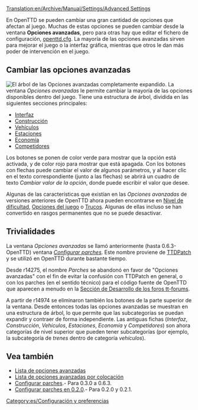 [[Translation:en/Archive/Manual/Settings/Advanced Settings]]
{{es/Tabla de contenido}}

En OpenTTD se pueden cambiar una gran cantidad de opciones que afectan al juego. Muchas de estas opciones se pueden cambiar desde la ventana '''Opciones avanzadas''', pero para otras hay que editar el fichero de configuración, [[es/Archive/Manual/Settings/Openttd.cfg|openttd.cfg]]. La mayoría de las opciones avanzadas sirven para mejorar el juego o la interfaz gráfica, mientras que otros le dan más poder de intervención en el juego.

==Cambiar las opciones avanzadas==
[[File:es/Advanced options full.png|thumb|left|El árbol de las Opciones avanzadas completamente expandido.]]
{{es/Opciones avanzadas}}
La ventana ''Opciones avanzadas'' le permite cambiar la mayoría de las opciones disponibles dentro del juego. Tiene una estructura de árbol, dividida en las siguientes secciones principales:

*[[es/Archive/Manual/Settings/Opciones avanzadas/Interfaz|Interfaz]]
*[[es/Archive/Manual/Settings/Opciones avanzadas/Construcción|Construcción]]
*[[es/Archive/Manual/Settings/Opciones avanzadas/Vehículos|Vehículos]]
*[[es/Archive/Manual/Settings/Opciones avanzadas/Estaciones|Estaciones]]
*[[es/Archive/Manual/Settings/Opciones avanzadas/Economía|Economía]]
*[[es/Archive/Manual/Settings/Opciones avanzadas/Competidores|Competidores]]

Los botones se ponen de color verde para mostrar que la opción está activada, y de color rojo para mostrar que está apagada. Con los botones con flechas puede cambiar el valor de algunos parámetros, y al hacer clic en el texto correspondiente (junto a las flechas) se abrirá un cuadro de texto ''Cambiar valor de la opción'', donde puede escribir el valor que desee.

Algunas de las características que existían en las ''Opciones avanzadas'' de versiones anteriores de OpenTTD ahora pueden encontrarse en [[es/Archive/Manual/Settings/Dificultad|Nivel de dificultad]], [[es/Opciones del juego|Opciones del juego]] o [[es/Manual/Trucos|Trucos]]. Algunas de ellas incluso se han convertido en rasgos permanentes que no se puede desactivar.{{en/-}}

==Trivialidades==
La ventana ''Opciones avanzadas'' se llamó anteriormente (hasta 0.6.3-OpenTTD) ventana ''[[es/Archive/Manual/Settings/Configurar parches|Configurar parches]]''. Este nombre proviene de [[es/Archive/OpenTTD/TTDPatch|TTDPatch]] y se utilizó en OpenTTD durante bastante tiempo.

Desde r14275, el nombre ''Parches'' se abandonó en favor de "Opciones avanzadas" con el fin de evitar la confusión con TTDPatch en general, o con los parches (en el sentido técnico) para el código fuente de OpenTTD que aparecen a menudo en la [http://www.tt-forums.net/viewforum.php?f=33 Sección de Desarrollo de los foros tt-forums].

A partir de r14974 se eliminaron también los botones de la parte superior de la ventana. Desde entonces todas las opciones avanzadas se muestran en una estructura de árbol, lo que permite que las subcategorías se puedan expandir y contraer de forma independiente. Las antiguas fichas (''Interfaz'', ''Construcción'', ''Vehículos'', ''Estaciones'', ''Economía'' y ''Competidores'') son ahora categorías de nivel superior que pueden tener subcategorías (por ejemplo, la subcategoría de ''trenes'' dentro de categoría ''vehículos'').

==Vea también==
*[[es/Lista de opciones avanzadas|Lista de opciones avanzadas]]
*[[es/Lista de opciones avanzadas por colocación|Lista de opciones avanzadas por colocación]]
*[[es/Archive/Manual/Settings/Configurar parches|Configurar parches]].- Para 0.3.0 a 0.6.3.
*[[es/Configurar parches en 0.2.0|Configurar parches en 0.2.0]].- Para 0.2.0 y 0.2.1.

[[Category:es/Configuración y preferencias]]